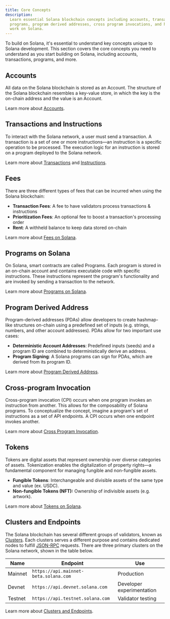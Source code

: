 ```yaml
---
title: Core Concepts
description:
  Learn essential Solana blockchain concepts including accounts, transactions,
  programs, program derived addresses, cross program invocations, and how tokens
  work on Solana.
---
```


To build on Solana, it's essential to understand key concepts unique to
Solana development. This section covers the core concepts you need to understand
as you start building on Solana, including accounts, transactions, programs, and
more.

## Accounts

All data on the Solana blockchain is stored as an Account.
The structure of the Solana blockchain resembles a key-value store,
in which the key is the on-chain address and the value is an Account.

Learn more about [Accounts](/docs/core/accounts).

## Transactions and Instructions

To interact with the Solana network, a user must send a transaction.
A transaction is a set of one or more instructions—an instruction
is a specific operation to be processed.
The execution logic for an instruction is stored on a program deployed to the Solana network.

Learn more about [Transactions](/docs/core/transactions) and
[Instructions](/docs/core/transactions#instruction).

## Fees

There are three different types of fees
that can be incurred when using the Solana blockchain:

- **Transaction Fees**: A fee to have validators process transactions & instructions
- **Prioritization Fees**: An optional fee to boost a transaction's processing order
- **Rent**: A withheld balance to keep data stored on-chain

Learn more about [Fees on Solana](/docs/core/fees).

## Programs on Solana

On Solana, smart contracts are called Programs. Each program is stored in an
on-chain account and contains executable code with specific instructions.
These instructions represent the program's functionality and are invoked
by sending a transaction to the network.

Learn more about [Programs on Solana](/docs/core/programs).

## Program Derived Address

Program-derived addresses (PDAs) allow developers to create hashmap-like structures
on-chain using a predefined set of inputs (e.g. strings, numbers, and other account addresses).
PDAs allow for two important use cases:

- **Deterministic Account Addresses**: Predefined inputs (seeds) and a program ID are
  combined to deterministically derive an address.
- **Program Signing**: A Solana programs can sign for PDAs,
  which are derived from its program ID.

Learn more about [Program Derived Address](/docs/core/pda).

## Cross-program Invocation

Cross-program invocation (CPI) occurs when one program invokes an instruction from another.
This allows for the composability of Solana programs.
To conceptualize the concept, imagine a program's set of instructions as a set of API endpoints.
A CPI occurs when one endpoint invokes another.

Learn more about [Cross Program Invocation](/docs/core/cpi).

## Tokens

Tokens are digital assets that represent ownership over diverse categories of assets.
Tokenization enables the digitalization of property rights—a
fundamental component for managing fungible and non-fungible assets.

- **Fungible Tokens**: Interchangeable and divisible assets of the same
  type and value (ex. USDC).
- **Non-fungible Tokens (NFT):** Ownership of indivisible assets (e.g. artwork).

Learn more about [Tokens on Solana](/docs/core/tokens).

## Clusters and Endpoints

The Solana blockchain has several different groups of validators, known as
[Clusters](/docs/references/clusters). Each clusters serves a different purpose and
contains dedicated nodes to fulfill [JSON-RPC](/docs/rpc/) requests.
There are three primary clusters on the Solana network, shown in the table below.

| Name    | Endpoint                               | Use                       |
|---------|----------------------------------------|---------------------------|
| Mainnet | `https://api.mainnet-beta.solana.com`  | Production                |
| Devnet  | `https://api.devnet.solana.com`        | Developer experimentation |
| Testnet | `https://api.testnet.solana.com`       | Validator testing         |

Learn more about [Clusters and Endpoints](/docs/references/clusters).
